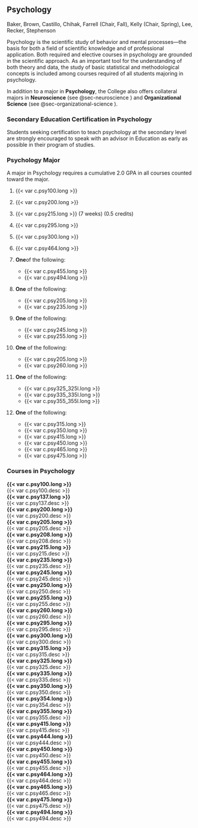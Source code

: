 ## Psychology {#sec-psychology}
Baker, Brown, Castillo, Chihak, Farrell (Chair, Fall), Kelly (Chair, Spring), Lee, Recker, Stephenson

Psychology is the scientific study of behavior and mental processes—the basis for both a field of scientific knowledge and of professional application. Both required and elective courses in psychology are grounded in the scientific approach. As an important tool for the understanding of both theory and data, the study of basic statistical and methodological concepts is included among courses required of all students majoring in psychology.  

In addition to a major in **Psychology**, the College also offers collateral majors in **Neuroscience** (see @sec-neuroscience ) and **Organizational Science** (see @sec-organizational-science ). 

### Secondary Education Certification in Psychology
Students seeking certification to teach psychology at the secondary level are strongly encouraged to speak with an advisor in Education as early as possible in their program of studies. 

### Psychology Major 
A major in Psychology requires a cumulative 2.0 GPA in all courses counted toward the major.

1. {{< var c.psy100.long >}}

2. {{< var c.psy200.long >}}
 
3. {{< var c.psy215.long >}} (7 weeks) (0.5 credits)

4. {{< var c.psy295.long >}} 

5. {{< var c.psy300.long >}} 
 
6. {{< var c.psy464.long >}} 

7. **One**of the following:
	* {{< var c.psy455.long >}} 
	* {{< var c.psy494.long >}} 

8. **One** of the following:
	* {{< var c.psy205.long >}} 
	* {{< var c.psy235.long >}} 

9. **One** of the following:
	* {{< var c.psy245.long >}} 
	* {{< var c.psy255.long >}} 

10. **One** of the following:
	* {{< var c.psy205.long >}} 
	* {{< var c.psy260.long >}} 
 
11. **One** of the following:
	* {{< var c.psy325_325l.long >}}
	* {{< var c.psy335_335l.long >}}
	* {{< var c.psy355_355l.long >}}

12. **One** of the following:
	* {{< var c.psy315.long >}}
	* {{< var c.psy350.long >}}
	* {{< var c.psy415.long >}}
	* {{< var c.psy450.long >}}
	* {{< var c.psy465.long >}}
	* {{< var c.psy475.long >}}

### Courses in Psychology

 **{{< var c.psy100.long >}}**  
  {{< var c.psy100.desc >}}  
 **{{< var c.psy137.long >}}**  
  {{< var c.psy137.desc >}}  
 **{{< var c.psy200.long >}}**  
  {{< var c.psy200.desc >}}  
 **{{< var c.psy205.long >}}**  
  {{< var c.psy205.desc >}}  
 **{{< var c.psy208.long >}}**  
  {{< var c.psy208.desc >}}  
 **{{< var c.psy215.long >}}**  
  {{< var c.psy215.desc >}}  
 **{{< var c.psy235.long >}}**  
  {{< var c.psy235.desc >}}  
 **{{< var c.psy245.long >}}**  
  {{< var c.psy245.desc >}}  
 **{{< var c.psy250.long >}}**  
  {{< var c.psy250.desc >}}  
 **{{< var c.psy255.long >}}**  
  {{< var c.psy255.desc >}}  
 **{{< var c.psy260.long >}}**  
  {{< var c.psy260.desc >}}  
 **{{< var c.psy295.long >}}**  
  {{< var c.psy295.desc >}}  
 **{{< var c.psy300.long >}}**  
  {{< var c.psy300.desc >}}  
 **{{< var c.psy315.long >}}**  
  {{< var c.psy315.desc >}}  
 **{{< var c.psy325.long >}}**  
  {{< var c.psy325.desc >}}  
 **{{< var c.psy335.long >}}**  
  {{< var c.psy335.desc >}}  
 **{{< var c.psy350.long >}}**  
  {{< var c.psy350.desc >}}  
 **{{< var c.psy354.long >}}**  
  {{< var c.psy354.desc >}}  
 **{{< var c.psy355.long >}}**  
  {{< var c.psy355.desc >}}  
 **{{< var c.psy415.long >}}**  
  {{< var c.psy415.desc >}}  
 **{{< var c.psy444.long >}}**  
  {{< var c.psy444.desc >}}  
 **{{< var c.psy450.long >}}**  
  {{< var c.psy450.desc >}}  
 **{{< var c.psy455.long >}}**  
  {{< var c.psy455.desc >}}  
 **{{< var c.psy464.long >}}**  
  {{< var c.psy464.desc >}}  
 **{{< var c.psy465.long >}}**  
  {{< var c.psy465.desc >}}  
 **{{< var c.psy475.long >}}**  
  {{< var c.psy475.desc >}}  
 **{{< var c.psy494.long >}}**  
  {{< var c.psy494.desc >}}  
